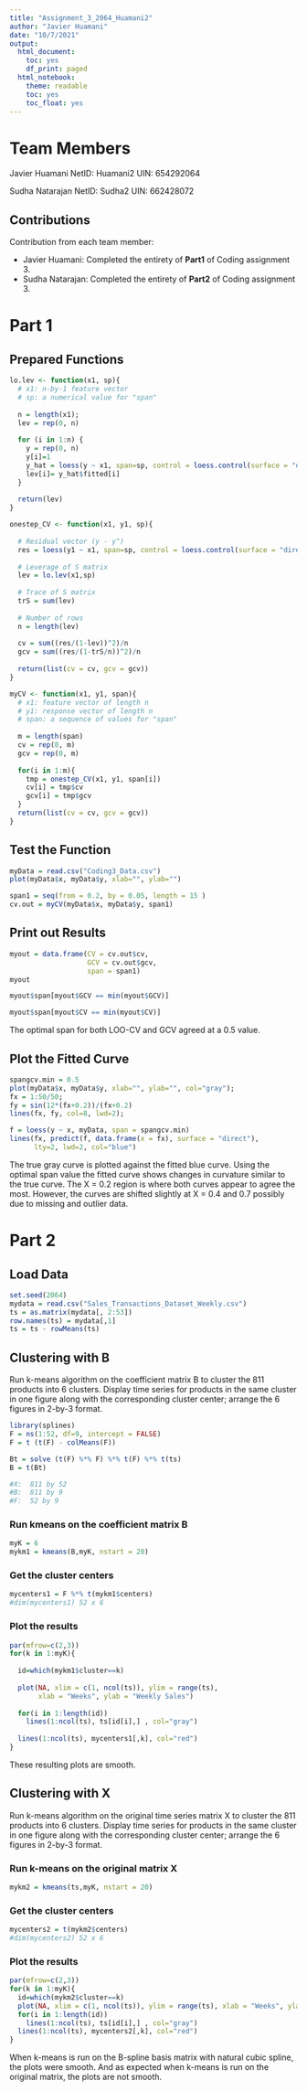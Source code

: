 ```yaml
---
title: "Assignment_3_2064_Huamani2"
author: "Javier Huamani"
date: "10/7/2021"
output:
  html_document:
    toc: yes
    df_print: paged
  html_notebook:
    theme: readable
    toc: yes
    toc_float: yes
---
```


# Team Members

Javier Huamani
NetID: Huamani2
UIN: 654292064

Sudha Natarajan
NetID: Sudha2
UIN: 662428072

## Contributions

Contribution from each team member:

* Javier Huamani:  Completed the entirety of **Part1** of Coding assignment 3.
* Sudha Natarajan: Completed the entirety of **Part2** of Coding assignment 3.

# Part 1

## Prepared Functions

```r
lo.lev <- function(x1, sp){
  # x1: n-by-1 feature vector
  # sp: a numerical value for "span"
  
  n = length(x1);
  lev = rep(0, n)
  
  for (i in 1:n) {
    y = rep(0, n)
    y[i]=1
    y_hat = loess(y ~ x1, span=sp, control = loess.control(surface = "direct"))
    lev[i]= y_hat$fitted[i]
  }
  
  return(lev)
}

onestep_CV <- function(x1, y1, sp){
  
  # Residual vector (y - y^)
  res = loess(y1 ~ x1, span=sp, control = loess.control(surface = "direct"))$residuals
  
  # Leverage of S matrix
  lev = lo.lev(x1,sp)
  
  # Trace of S matrix
  trS = sum(lev)
  
  # Number of rows
  n = length(lev) 
  
  cv = sum((res/(1-lev))^2)/n
  gcv = sum((res/(1-trS/n))^2)/n
  
  return(list(cv = cv, gcv = gcv))
}

myCV <- function(x1, y1, span){
  # x1: feature vector of length n
  # y1: response vector of length n
  # span: a sequence of values for "span"
  
  m = length(span)
  cv = rep(0, m)
  gcv = rep(0, m)
  
  for(i in 1:m){
    tmp = onestep_CV(x1, y1, span[i])
    cv[i] = tmp$cv
    gcv[i] = tmp$gcv
  }
  return(list(cv = cv, gcv = gcv))
}
```

## Test the Function

```r
myData = read.csv("Coding3_Data.csv")
plot(myData$x, myData$y, xlab="", ylab="")
```

```r
span1 = seq(from = 0.2, by = 0.05, length = 15 )
cv.out = myCV(myData$x, myData$y, span1)
```

## Print out Results

```r
myout = data.frame(CV = cv.out$cv, 
                   GCV = cv.out$gcv, 
                   span = span1)
myout
```

```r
myout$span[myout$GCV == min(myout$GCV)]
```

```r
myout$span[myout$CV == min(myout$CV)]
```

The optimal span for both LOO-CV and GCV agreed at a 0.5 value.

## Plot the Fitted Curve

```r
spangcv.min = 0.5
plot(myData$x, myData$y, xlab="", ylab="", col="gray");
fx = 1:50/50;
fy = sin(12*(fx+0.2))/(fx+0.2)
lines(fx, fy, col=8, lwd=2);

f = loess(y ~ x, myData, span = spangcv.min)
lines(fx, predict(f, data.frame(x = fx), surface = "direct"), 
      lty=2, lwd=2, col="blue")
```


The true  gray curve is plotted against the fitted blue curve. Using the optimal span value the fitted curve shows changes in curvature similar to the true curve. The X = 0.2 region is where both curves appear to agree the most. However, the curves are shifted slightly at X = 0.4 and 0.7 possibly due to missing and outlier data. 

# Part 2

## Load Data
```r
set.seed(2064) 
mydata = read.csv("Sales_Transactions_Dataset_Weekly.csv")
ts = as.matrix(mydata[, 2:53])
row.names(ts) = mydata[,1]
ts = ts - rowMeans(ts)
```

## Clustering with B
Run k-means algorithm on the coefficient matrix B to cluster the 811 products into 6 clusters. Display  time series for products in the same cluster in one figure along with the corresponding cluster center; arrange the 6 figures in 2-by-3 format. 

```r
library(splines)
F = ns(1:52, df=9, intercept = FALSE)
F = t (t(F) - colMeans(F))

Bt = solve (t(F) %*% F) %*% t(F) %*% t(ts)
B = t(Bt)

#X:  811 by 52
#B:  811 by 9 
#F:  52 by 9
```

### Run kmeans on the coefficient matrix B
```r
myK = 6
mykm1 = kmeans(B,myK, nstart = 20)
```

### Get the cluster centers
```r
mycenters1 = F %*% t(mykm1$centers)
#dim(mycenters1) 52 x 6
```

### Plot the results 
```r
par(mfrow=c(2,3))
for(k in 1:myK){
  
  id=which(mykm1$cluster==k)
  
  plot(NA, xlim = c(1, ncol(ts)), ylim = range(ts), 
       xlab = "Weeks", ylab = "Weekly Sales")
  
  for(i in 1:length(id))
    lines(1:ncol(ts), ts[id[i],] , col="gray")
  
  lines(1:ncol(ts), mycenters1[,k], col="red")
}

```


These resulting plots are smooth.

## Clustering with X
Run k-means algorithm on the original time series matrix X to cluster the 811 products into 6 clusters. Display time series for products in the same cluster in one figure along with the corresponding cluster center; arrange the 6 figures in 2-by-3 format. 


### Run k-means on the original matrix X
```r
mykm2 = kmeans(ts,myK, nstart = 20)
```

### Get the cluster centers
```r
mycenters2 = t(mykm2$centers)
#dim(mycenters2) 52 x 6
```

### Plot the results
```r
par(mfrow=c(2,3))
for(k in 1:myK){
  id=which(mykm2$cluster==k)
  plot(NA, xlim = c(1, ncol(ts)), ylim = range(ts), xlab = "Weeks", ylab = "Weekly Sales")
  for(i in 1:length(id))
    lines(1:ncol(ts), ts[id[i],] , col="gray")
  lines(1:ncol(ts), mycenters2[,k], col="red")
}
```


When k-means is run on the B-spline basis matrix with natural cubic spline, the plots were smooth.
And as expected when k-means is run on the original matrix, the plots are not smooth.




